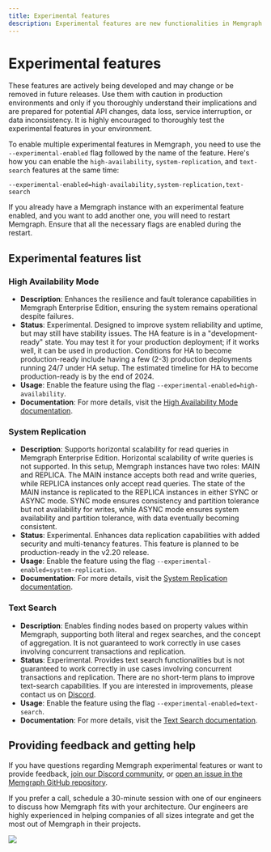 ```yaml
---
title: Experimental features
description: Experimental features are new functionalities in Memgraph that carry some risk. They are still in development and may have stability issues. In case of any challenges, get in touch with your support representative for quick help.
---
```



# Experimental features

These features are actively being developed and may change or be removed in
future releases. Use them with caution in production environments and only if
you thoroughly understand their implications and are prepared for potential API
changes, data loss, service interruption, or data inconsistency. It is highly
encouraged to thoroughly test the experimental features in your environment.

<Callout>

To enable multiple experimental features in Memgraph, you need to use the
`--experimental-enabled` flag followed by the name of the feature. Here's how
you can enable the `high-availability`, `system-replication`, and `text-search`
features at the same time:

`--experimental-enabled=high-availability,system-replication,text-search`

If you already have a Memgraph instance with an experimental feature enabled,
and you want to add another one, you will need to restart Memgraph. Ensure that
all the necessary flags are enabled during the restart.

</Callout>

## Experimental features list

### High Availability Mode
- **Description**: Enhances the resilience and fault tolerance capabilities in
  Memgraph Enterprise Edition, ensuring the system remains operational despite
  failures.
- **Status**: Experimental. Designed to improve system reliability and uptime,
  but may still have stability issues. The HA feature is in a
  "development-ready" state. You may test it for your production deployment; if
  it works well, it can be used in production. Conditions for HA to become
  production-ready include having a few (2-3) production deployments running
  24/7 under HA setup. The estimated timeline for HA to become production-ready
  is by the end of 2024.
- **Usage**: Enable the feature using the flag
  `--experimental-enabled=high-availability`.
- **Documentation**: For more details, visit the [High Availability Mode
  documentation](/database-management/configuration).

### System Replication
- **Description**: Supports horizontal scalability for read queries in Memgraph
  Enterprise Edition. Horizontal scalability of write queries is not supported.
  In this setup, Memgraph instances have two roles: MAIN and REPLICA. The MAIN
  instance accepts both read and write queries, while REPLICA instances only
  accept read queries. The state of the MAIN instance is replicated to the
  REPLICA instances in either SYNC or ASYNC mode. SYNC mode ensures consistency
  and partition tolerance but not availability for writes, while ASYNC mode
  ensures system availability and partition tolerance, with data eventually
  becoming consistent.
- **Status**: Experimental. Enhances data replication capabilities with added
  security and multi-tenancy features. This feature is planned to be
  production-ready in the v2.20 release.
- **Usage**: Enable the feature using the flag
  `--experimental-enabled=system-replication`.
- **Documentation**: For more details, visit the [System Replication
  documentation](/clustering/replication/system-replication).

### Text Search
- **Description**: Enables finding nodes based on property values within
  Memgraph, supporting both literal and regex searches, and the concept of
  aggregation. It is not guaranteed to work correctly in use cases involving
  concurrent transactions and replication.
- **Status**: Experimental. Provides text search functionalities but is not
  guaranteed to work correctly in use cases involving concurrent transactions
  and replication. There are no short-term plans to improve text-search
  capabilities. If you are interested in improvements, please contact us on
  [Discord](https://discord.gg/memgraph).
- **Usage**: Enable the feature using the flag
  `--experimental-enabled=text-search`.
- **Documentation**: For more details, visit the [Text Search
  documentation](/querying/text-search).

## Providing feedback and getting help

If you have questions regarding Memgraph experimental features or want to
provide feedback, [join our Discord community](https://www.discord.gg/memgraph),
or [open an issue in the Memgraph GitHub
repository](https://github.com/memgraph/memgraph/issues).

If you prefer a call, schedule a 30-minute session with one of our engineers to
discuss how Memgraph fits with your architecture. Our engineers are highly
experienced in helping companies of all sizes integrate and get the most out of
Memgraph in their projects.

![](/pages/getting-started/memgraph-office-hours.svg)

<Cards>
  <Card
    title="Book a call"
    href="https://memgraph.com/office-hours"
  />
</Cards>

